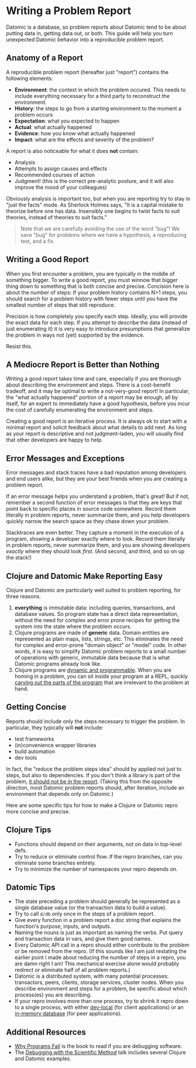 Writing a Problem Report
========================

Datomic is a database, so problem reports about Datomic tend to be about putting data in, getting data out, or both. This guide will help you turn unexpected Datomic behavior into a reproducible problem report.

Anatomy of a Report
-------------------

A reproducible problem report (hereafter just "report") contains the following elements:

- **Environment**: the context in which the problem occured. This needs to include everything necessary for a third party to reconstruct the environment.
- **History**: the steps to go from a starting environment to the moment a problem occurs
- **Expectation**: what you expected to happen
- **Actual**: what actually happened
- **Evidence**: how you know what actually happened
- **Impact**: what are the effects and severity of the problem?

A report is also noticeable for what it does **not** contain:

- Analysis
- Attempts to assign causes and effects
- Recommended courses of action
- Judgment! (this is the correct pre-analytic posture, and it will also improve the mood of your colleagues)

Obviously analysis is important too, but when you are reporting try to stay in "just the facts" mode. As Sherlock Holmes says, "It is a capital mistake to theorize before one has data. Insensibly one begins to twist facts to suit theories, instead of theories to suit facts."

> Note that we are carefully avoiding the use of the word "bug"! We save "bug" for problems where we have a hypothesis, a reproducing test, and a fix.





Writing a Good Report
---------------------

When you first encounter a problem, you are typically in the middle of something bigger. To write a good report, you must winnow that bigger thing down to something that is both concise and precise. Concision here is about the number of steps: If your problem history contains N&gt;1 steps, you should search for a problem history with fewer steps until you have the smallest number of steps that still reproduce.

Precision is how completely you specify each step. Ideally, you will provide the exact data for each step. If you attempt to describe the data (instead of just enumerating it) it is very easy to introduce presumptions that generalize the problem in ways not (yet) supported by the evidence.

Resist this.





A Mediocre Report is Better than Nothing
----------------------------------------

Writing a good report takes time and care, especially if you are thorough about describing the environment and steps. There is a cost-benefit tradeoff, and it may be optimal to write a not-very-good report! In particular, the "what actually happened" portion of a report may be enough, all by itself, for an expert to immediately have a good hypothesis, before you incur the cost of carefully enumerating the environment and steps.

Creating a good report is an iterative process. It is always ok to start with a minimal report and solicit feedback about what details to add next. As long as your report is descriptive and not judgment-laden, you will usually find that other developers are happy to help.





Error Messages and Exceptions
-----------------------------

Error messages and stack traces have a bad reputation among developers and end users alike, but they are your best friends when you are creating a problem report.

If an error message helps you understand a problem, that's great! But if not, remember a second function of error messages is that they are keys that point back to specific places in source code somewhere. Record them literally in problem reports, never summarize them, and you help developers quickly narrow the search space as they chase down your problem.

Stacktraces are even better. They capture a moment in the execution of a program, showing a developer exactly where to look. Record them literally in problem reports, never summarize them, and you are showing developers *exactly* where they should look *first*. (And second, and third, and so on up the stack!)





Clojure and Datomic Make Reporting Easy
---------------------------------------

Clojure and Datomic are particularly well suited to problem reporting, for three reasons.

1. **everything** is immutable data: including queries, transactions, and database values. So program state has a direct data representation, without the need for complex and error prone recipes for getting the system into the state where the problem occurs.
2. Clojure programs are made of **generic** data. Domain entities are represented as plain maps, lists, strings, etc. This eliminates the need for complex and error-prone "domain object" or "model" code. In other words, it is easy to simplify Datomic problem reports to a small number of operations with generic, immutable data because that is what Datomic programs already look like.
3. Clojure programs are [dynamic and programmable](https://clojure.org/about/dynamic). When you are homing in a problem, you can sit inside your program at a REPL, quickly [carving out the parts of the program](https://youtu.be/Qx0-pViyIDU?t=1718s) that are irrelevant to the problem at hand.





Getting Concise
---------------

Reports should include only the steps necessary to trigger the problem. In particular, they typically will **not** include:

- test frameworks
- (in)convenience wrapper libraries
- build automation
- dev tools

In fact, the "reduce the problem steps idea" should by applied not just to steps, but also to dependencies. If you don't think a library is part of the problem, [it should not be in the report](https://www.youtube.com/watch?v=FihU5JxmnBg&t=1792s). (Taking this from the opposite direction, most Datomic problem reports should, after iteration, include an environment that depends only on Datomic.)

Here are some specific tips for how to make a Clojure or Datomic repro more concise and precise.





Clojure Tips
------------

- Functions should depend on their arguments, not on data in top-level defs.
- Try to reduce or eliminate control flow. If the repro branches, can you eliminate some branches entirely.
- Try to minimize the number of namespaces your repro depends on.





Datomic Tips
------------

- The state preceding a problem should generally be represented as a single database value (or the transaction data to build a value).
- Try to call `d/db` only once in the steps of a problem report.
- Give every function in a problem report a doc string that explains the function's purpose, inputs, and outputs.
- Naming the nouns is just as important as naming the verbs. Put query and transaction data in vars, and give them good names.
- Every Datomic API call in a repro should either contribute to the problem or be removed from the repro. (If this sounds like I am just restating the earlier point I made about reducing the number of steps in a repro, you are damn right I am! This mechanical exercise alone would probably redirect or eliminate half of all problem reports.)
- Datomic is a distributed system, with many potential processes: transactors, peers, clients, storage services, cluster nodes. When you describe environment and steps for a problem, be specific about which process(es) you are describing.
- If your repro involves more than one process, try to shrink it repro down to a single process, with either [dev-local](https://docs.datomic.com/cloud/dev-local.html) (for client applications) or an [in-memory database](https://docs.datomic.com/on-prem/peer/peer-getting-started.html#connecting) (for peer applications).





Additional Resources
--------------------

- [Why Programs Fail](https://www.elsevier.com/books/why-programs-fail/zeller/978-0-08-092300-0) is the book to read if you are debugging software.
- The [Debugging with the Scientific Method](https://www.youtube.com/watch?v=FihU5JxmnBg) talk includes several Clojure and Datomic examples.